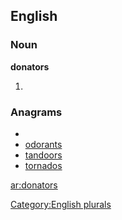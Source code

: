 ==English==

===Noun===
'''donators'''

# {{plural of|[[donator]]}}

===Anagrams===
* {{alphagram|adnoorst}}
* [[odorants#English|odorants]]
* [[tandoors#English|tandoors]]
* [[tornados#English|tornados]]


[[Category:English plurals]]

[[ar:donators]]